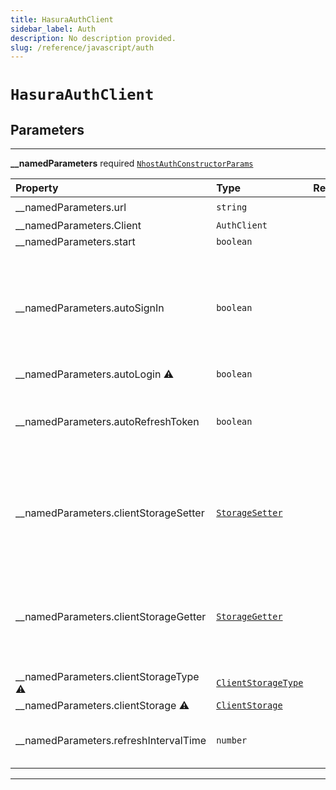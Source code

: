 ```yaml
---
title: HasuraAuthClient
sidebar_label: Auth
description: No description provided.
slug: /reference/javascript/auth
---
```


# `HasuraAuthClient`

## Parameters

---

**<span className="parameter-name">\_\_namedParameters</span>** <span className="optional-status">required</span> [`NhostAuthConstructorParams`](/reference/docgen/javascript/auth/types/nhost-auth-constructor-params)

| Property                                                                                                                                                                                                                                          | Type                                                                               | Required | Notes                                                                                                             |
| :------------------------------------------------------------------------------------------------------------------------------------------------------------------------------------------------------------------------------------------------ | :--------------------------------------------------------------------------------- | :------: | :---------------------------------------------------------------------------------------------------------------- |
| <span className="parameter-name"><span className="light-grey">\_\_namedParameters.</span>url</span>                                                                                                                                               | `string`                                                                           |    ✔️    |                                                                                                                   |
| <span className="parameter-name"><span className="light-grey">\_\_namedParameters.</span>Client</span>                                                                                                                                            | `AuthClient`                                                                       |          |                                                                                                                   |
| <span className="parameter-name"><span className="light-grey">\_\_namedParameters.</span>start</span>                                                                                                                                             | `boolean`                                                                          |          |                                                                                                                   |
| <span className="parameter-name"><span className="light-grey">\_\_namedParameters.</span>autoSignIn</span>                                                                                                                                        | `boolean`                                                                          |          | When set to true, will parse the url on startup to check if it contains a refresh token to start the session with |
| <span className="parameter-name deprecated"><span className="light-grey">\_\_namedParameters.</span>autoLogin</span> <span className="deprecation-sign" title="use autoSignIn instead">⚠️</span>                                                  | `boolean`                                                                          |          |                                                                                                                   |
| <span className="parameter-name"><span className="light-grey">\_\_namedParameters.</span>autoRefreshToken</span>                                                                                                                                  | `boolean`                                                                          |          | When set to true, will automatically refresh token before it expires                                              |
| <span className="parameter-name"><span className="light-grey">\_\_namedParameters.</span>clientStorageSetter</span>                                                                                                                               | [`StorageSetter`](/reference/docgen/javascript/auth/types/storage-setter)          |          | Define a way to set information about the refresh token and its exipration date                                   |
| <span className="parameter-name"><span className="light-grey">\_\_namedParameters.</span>clientStorageGetter</span>                                                                                                                               | [`StorageGetter`](/reference/docgen/javascript/auth/types/storage-getter)          |          | Define a way to get information about the refresh token and its exipration date                                   |
| <span className="parameter-name deprecated"><span className="light-grey">\_\_namedParameters.</span>clientStorageType</span> <span className="deprecation-sign" title="Use clientStorageGetter and clientStorageSetter options instead">⚠️</span> | [`ClientStorageType`](/reference/docgen/javascript/auth/types/client-storage-type) |          |                                                                                                                   |
| <span className="parameter-name deprecated"><span className="light-grey">\_\_namedParameters.</span>clientStorage</span> <span className="deprecation-sign" title="Use clientStorageGetter and clientStorageSetter options instead">⚠️</span>     | [`ClientStorage`](/reference/docgen/javascript/auth/types/client-storage)          |          |                                                                                                                   |
| <span className="parameter-name"><span className="light-grey">\_\_namedParameters.</span>refreshIntervalTime</span>                                                                                                                               | `number`                                                                           |          | Time interval until token refreshes, in seconds                                                                   |

---
